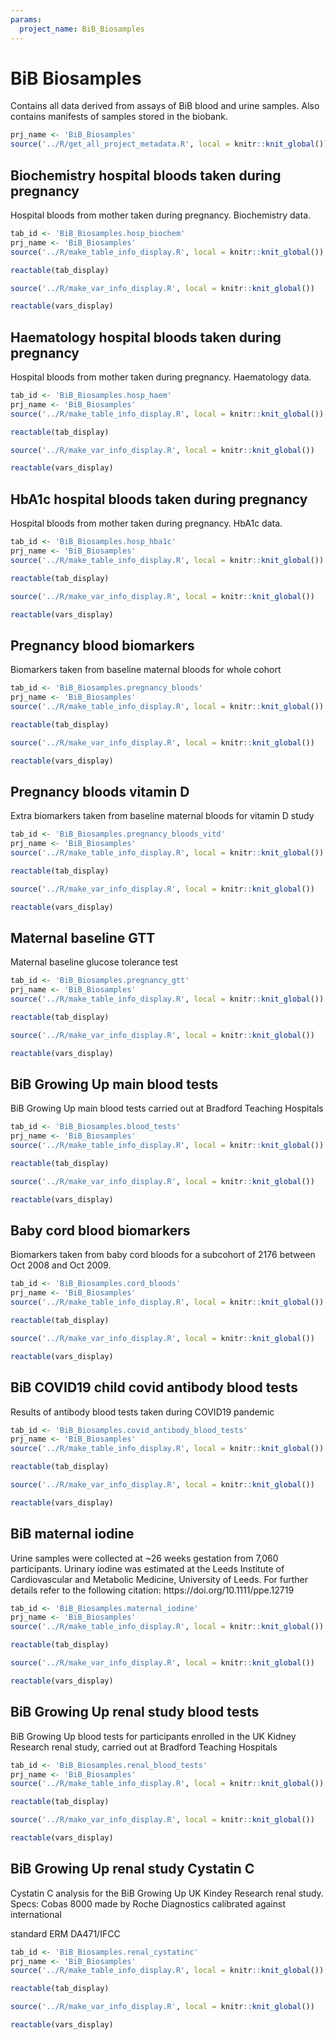 ---
params:
  project_name: BiB_Biosamples
---



# BiB Biosamples {#BiB_Biosamples}


Contains all data derived from assays of BiB blood and urine samples. Also contains manifests of samples stored in the biobank.



```{r, include=FALSE}
prj_name <- 'BiB_Biosamples'
source('../R/get_all_project_metadata.R', local = knitr::knit_global())
```
## Biochemistry hospital bloods taken during pregnancy {#BiB_Biosamples.hosp_biochem}


Hospital bloods from mother taken during pregnancy. Biochemistry data.



```{r, include=FALSE}
tab_id <- 'BiB_Biosamples.hosp_biochem'
prj_name <- 'BiB_Biosamples'
source('../R/make_table_info_display.R', local = knitr::knit_global())
```



```{r, echo=FALSE}
reactable(tab_display)
```



```{r, include=FALSE}
source('../R/make_var_info_display.R', local = knitr::knit_global())
```



```{r, echo=FALSE}
reactable(vars_display)
```



## Haematology hospital bloods taken during pregnancy {#BiB_Biosamples.hosp_haem}


Hospital bloods from mother taken during pregnancy. Haematology data.



```{r, include=FALSE}
tab_id <- 'BiB_Biosamples.hosp_haem'
prj_name <- 'BiB_Biosamples'
source('../R/make_table_info_display.R', local = knitr::knit_global())
```



```{r, echo=FALSE}
reactable(tab_display)
```



```{r, include=FALSE}
source('../R/make_var_info_display.R', local = knitr::knit_global())
```



```{r, echo=FALSE}
reactable(vars_display)
```



## HbA1c hospital bloods taken during pregnancy {#BiB_Biosamples.hosp_hba1c}


Hospital bloods from mother taken during pregnancy. HbA1c data.



```{r, include=FALSE}
tab_id <- 'BiB_Biosamples.hosp_hba1c'
prj_name <- 'BiB_Biosamples'
source('../R/make_table_info_display.R', local = knitr::knit_global())
```



```{r, echo=FALSE}
reactable(tab_display)
```



```{r, include=FALSE}
source('../R/make_var_info_display.R', local = knitr::knit_global())
```



```{r, echo=FALSE}
reactable(vars_display)
```



## Pregnancy blood biomarkers {#BiB_Biosamples.pregnancy_bloods}


Biomarkers taken from baseline maternal bloods for whole cohort



```{r, include=FALSE}
tab_id <- 'BiB_Biosamples.pregnancy_bloods'
prj_name <- 'BiB_Biosamples'
source('../R/make_table_info_display.R', local = knitr::knit_global())
```



```{r, echo=FALSE}
reactable(tab_display)
```



```{r, include=FALSE}
source('../R/make_var_info_display.R', local = knitr::knit_global())
```



```{r, echo=FALSE}
reactable(vars_display)
```



## Pregnancy bloods vitamin D {#BiB_Biosamples.pregnancy_bloods_vitd}


Extra biomarkers taken from baseline maternal bloods for vitamin D study



```{r, include=FALSE}
tab_id <- 'BiB_Biosamples.pregnancy_bloods_vitd'
prj_name <- 'BiB_Biosamples'
source('../R/make_table_info_display.R', local = knitr::knit_global())
```



```{r, echo=FALSE}
reactable(tab_display)
```



```{r, include=FALSE}
source('../R/make_var_info_display.R', local = knitr::knit_global())
```



```{r, echo=FALSE}
reactable(vars_display)
```



## Maternal baseline GTT {#BiB_Biosamples.pregnancy_gtt}


Maternal baseline glucose tolerance test



```{r, include=FALSE}
tab_id <- 'BiB_Biosamples.pregnancy_gtt'
prj_name <- 'BiB_Biosamples'
source('../R/make_table_info_display.R', local = knitr::knit_global())
```



```{r, echo=FALSE}
reactable(tab_display)
```



```{r, include=FALSE}
source('../R/make_var_info_display.R', local = knitr::knit_global())
```



```{r, echo=FALSE}
reactable(vars_display)
```



## BiB Growing Up main blood tests {#BiB_Biosamples.blood_tests}


BiB Growing Up main blood tests carried out at Bradford Teaching Hospitals



```{r, include=FALSE}
tab_id <- 'BiB_Biosamples.blood_tests'
prj_name <- 'BiB_Biosamples'
source('../R/make_table_info_display.R', local = knitr::knit_global())
```



```{r, echo=FALSE}
reactable(tab_display)
```



```{r, include=FALSE}
source('../R/make_var_info_display.R', local = knitr::knit_global())
```



```{r, echo=FALSE}
reactable(vars_display)
```



## Baby cord blood biomarkers {#BiB_Biosamples.cord_bloods}


Biomarkers taken from baby cord bloods for a subcohort of 2176 between Oct 2008 and Oct 2009.



```{r, include=FALSE}
tab_id <- 'BiB_Biosamples.cord_bloods'
prj_name <- 'BiB_Biosamples'
source('../R/make_table_info_display.R', local = knitr::knit_global())
```



```{r, echo=FALSE}
reactable(tab_display)
```



```{r, include=FALSE}
source('../R/make_var_info_display.R', local = knitr::knit_global())
```



```{r, echo=FALSE}
reactable(vars_display)
```



## BiB COVID19 child covid antibody blood tests {#BiB_Biosamples.covid_antibody_blood_tests}


Results of antibody blood tests taken during COVID19 pandemic



```{r, include=FALSE}
tab_id <- 'BiB_Biosamples.covid_antibody_blood_tests'
prj_name <- 'BiB_Biosamples'
source('../R/make_table_info_display.R', local = knitr::knit_global())
```



```{r, echo=FALSE}
reactable(tab_display)
```



```{r, include=FALSE}
source('../R/make_var_info_display.R', local = knitr::knit_global())
```



```{r, echo=FALSE}
reactable(vars_display)
```



## BiB maternal iodine {#BiB_Biosamples.maternal_iodine}


Urine samples were collected at ~26 weeks gestation from 7,060 participants. Urinary iodine was estimated at the Leeds Institute of Cardiovascular and Metabolic Medicine, University of Leeds. For further details refer to the following citation: https://doi.org/10.1111/ppe.12719



```{r, include=FALSE}
tab_id <- 'BiB_Biosamples.maternal_iodine'
prj_name <- 'BiB_Biosamples'
source('../R/make_table_info_display.R', local = knitr::knit_global())
```



```{r, echo=FALSE}
reactable(tab_display)
```



```{r, include=FALSE}
source('../R/make_var_info_display.R', local = knitr::knit_global())
```



```{r, echo=FALSE}
reactable(vars_display)
```



## BiB Growing Up renal study blood tests {#BiB_Biosamples.renal_blood_tests}


BiB Growing Up blood tests for participants enrolled in the UK Kidney Research renal study, carried out at Bradford Teaching Hospitals



```{r, include=FALSE}
tab_id <- 'BiB_Biosamples.renal_blood_tests'
prj_name <- 'BiB_Biosamples'
source('../R/make_table_info_display.R', local = knitr::knit_global())
```



```{r, echo=FALSE}
reactable(tab_display)
```



```{r, include=FALSE}
source('../R/make_var_info_display.R', local = knitr::knit_global())
```



```{r, echo=FALSE}
reactable(vars_display)
```



## BiB Growing Up renal study Cystatin C {#BiB_Biosamples.renal_cystatinc}


Cystatin C analysis for the BiB Growing Up UK Kindey Research renal study. Specs: Cobas 8000 made by Roche Diagnostics calibrated against international
standard ERM DA471/IFCC




```{r, include=FALSE}
tab_id <- 'BiB_Biosamples.renal_cystatinc'
prj_name <- 'BiB_Biosamples'
source('../R/make_table_info_display.R', local = knitr::knit_global())
```



```{r, echo=FALSE}
reactable(tab_display)
```



```{r, include=FALSE}
source('../R/make_var_info_display.R', local = knitr::knit_global())
```



```{r, echo=FALSE}
reactable(vars_display)
```




